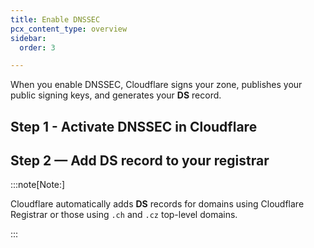 ```yaml
---
title: Enable DNSSEC
pcx_content_type: overview
sidebar:
  order: 3

---
```



<Render file="dnssec-definition" product="dns" />

When you enable DNSSEC, Cloudflare signs your zone, publishes your public signing keys, and generates your **DS** record.

## Step 1 - Activate DNSSEC in Cloudflare

<Render file="dnssec-cloudflare-steps" product="dns" />

## Step 2 — Add DS record to your registrar

<Render file="dnssec-registrar-steps" product="dns" />

:::note[Note:]


Cloudflare automatically adds **DS** records for domains using Cloudflare Registrar or those using `.ch` and `.cz` top-level domains.


:::
